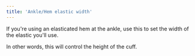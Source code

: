 ```yaml
---
title: 'Ankle/Hem elastic width'
---
```


If you're using an elasticated hem at the ankle, use this to set the width
of the elastic you'll use.

In other words, this will control the height of the cuff.
